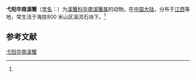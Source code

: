 {{Speciesbox
| name = 弋阳华南溪蟹
| status = 
| status_system = 
| image = 
| genus = Huananpotamon
| species = yiyangense
| authority = (Dai, Zhou et Peng, 1995)<ref name='id12105'>{{cite web| url =http://www.bioinfo.cn/db05/BjdwSpecies.php?action=view&id=12105| title =弋阳华南溪蟹| work =《中国动物物种编目数据库》| publisher =中国科学院微生物研究所| author =中国科学院动物研究所| accessdate =2009-04-28| deadurl =yes| archiveurl =https://web.archive.org/web/20160305024719/http://www.bioinfo.cn/db05/BjdwSpecies.php?action=view&id=12105| archivedate =2016-03-05}}</ref>
}}

'''弋阳华南溪蟹'''（[[学名|学名]]：{{lang|la|''Huananpotamon yiyangense''}}）为[[溪蟹科|溪蟹科]][[华南溪蟹属|华南溪蟹属]]的动物。在[[中国大陆|中国大陆]]，分布于[[江西|江西]]等地，常生活于海拔800 米山区溪流石块下。<ref name='id12105'/>

== 参考文献 ==
{{reflist}}

{{Wikispecies|Huananpotamon yiyangense}}
{{Taxonbar|from=Q13256357}}

[[Category:华南溪蟹属|弋阳华南溪蟹]]


{{螃蟹小作品}}